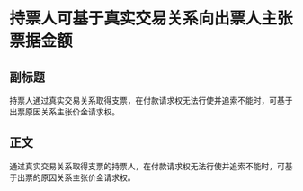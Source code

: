 # 持票人可基于真实交易关系向出票人主张票据金额
## 副标题
持票人通过真实交易关系取得支票，在付款请求权无法行使并追索不能时，可基于出票原因关系主张价金请求权。
## 正文
通过真实交易关系取得支票的持票人，在付款请求权无法行使并追索不能时，可基于出票的原因关系主张价金请求权。